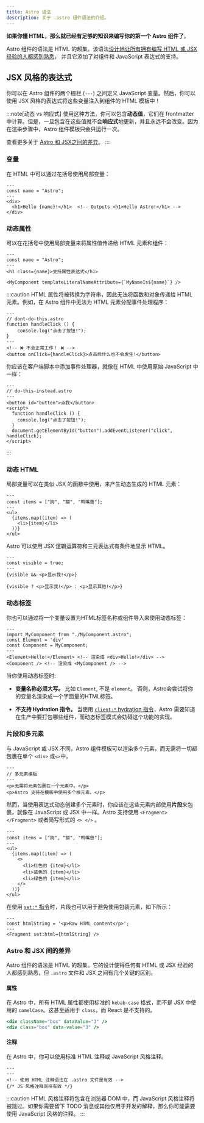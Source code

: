 ```yaml
---
title: Astro 语法
description: 关于 .astro 组件语法的介绍。
---
```


**如果你懂 HTML，那么就已经有足够的知识来编写你的第一个 Astro 组件了**。

Astro 组件的语法是 HTML 的超集。该语法[设计地让所有拥有编写 HTML 或 JSX 经验的人都感到熟悉](#astro-和-jsx-间的差异)， 并且它添加了对组件和 JavaScript 表达式的支持。


## JSX 风格的表达式

你可以在 Astro 组件的两个栅栏 (`---`) 之间定义 JavaScript 变量。然后，你可以使用 JSX 风格的表达式将这些变量注入到组件的 HTML 模板中！

:::note[动态 vs 响应式]
使用这种方法，你可以包含**动态值**，它们在 frontmatter 中计算。但是，一旦包含在这些值就不会**响应式**地更新，并且永远不会改变。因为在渲染步骤中，Astro 组件模板只会只运行一次。

查看更多关于 [Astro 和 JSX之间的差异](#astro-和-jsx-间的差异)。
:::

### 变量

在 HTML 中可以通过花括号使用局部变量：

```astro title="src/components/Variables.astro" "{name}"
---
const name = "Astro";
---
<div>
  <h1>Hello {name}!</h1>  <!-- Outputs <h1>Hello Astro!</h1> -->
</div>
```

### 动态属性

可以在花括号中使用局部变量来将属性值传递给 HTML 元素和组件：

```astro title="src/components/DynamicAttributes.astro" "{name}" "${name}"
---
const name = "Astro";
---
<h1 class={name}>支持属性表达式</h1>

<MyComponent templateLiteralNameAttribute={`MyNameIs${name}`} />
```

:::caution
HTML 属性将被转换为字符串，因此无法将函数和对象传递给 HTML 元素。例如，在 Astro 组件中无法为 HTML 元素分配事件处理程序：

```astro
---
// dont-do-this.astro
function handleClick () {
    console.log("点击了按钮!");
}
---
<!-- ❌ 不会正常工作！ ❌ -->
<button onClick={handleClick}>点击后什么也不会发生!</button>
```

你应该在客户端脚本中添加事件处理器，就像在 HTML 中使用原始 JavaScript 中一样：

```astro
---
// do-this-instead.astro
---
<button id="button">点我</button>
<script>
  function handleClick () {
    console.log("点击了按钮!");
  }
  document.getElementById("button").addEventListener("click", handleClick);
</script>
```
:::

### 动态 HTML

局部变量可以在类似 JSX 的函数中使用，来产生动态生成的 HTML 元素：

```astro title="src/components/DynamicHtml.astro" "{item}"
---
const items = ["狗", "猫", "鸭嘴兽"];
---
<ul>
  {items.map((item) => (
    <li>{item}</li>
  ))}
</ul>
```

Astro 可以使用 JSX 逻辑运算符和三元表达式有条件地显示 HTML。

```astro title="src/components/ConditionalHtml.astro" "visible"
---
const visible = true;
---
{visible && <p>显示我!</p>}

{visible ? <p>显示我!</p> : <p>显示其他!</p>}
```

### 动态标签

你也可以通过将一个变量设置为HTML标签名称或组件导入来使用动态标签：

```astro title="src/components/DynamicTags.astro" /Element|(?<!My)Component/
---
import MyComponent from "./MyComponent.astro";
const Element = 'div'
const Component = MyComponent;
---
<Element>Hello!</Element> <!-- 渲染成 <div>Hello!</div> -->
<Component /> <!-- 渲染成 <MyComponent /> -->
```

当你使用动态标签时:

- **变量名称必须大写。** 比如 `Element`, 不是 `element`。 否则，Astro会尝试将你的变量名渲染成一个字面量的HTML标签。

- **不支持 Hydration 指令。** 当使用 [`client:*` hydration 指令](/zh-cn/core-concepts/framework-components/#激活组件)，Astro 需要知道在生产中要打包哪些组件，而动态标签模式会妨碍这个功能的实现。

### 片段和多元素

与 JavaScript 或 JSX 不同，Astro 组件模板可以渲染多个元素，而无需将一切都包裹在单个 `<div>` 或`<>`中。

```astro title="src/components/RootElements.astro"
---
// 多元素模板
---
<p>无需将元素包裹在一个元素中。</p>
<p>Astro 支持在模板中使用多个根元素。</p>
```

然而，当使用表达式动态创建多个元素时，你应该在这些元素内部使用**片段**来包裹，就像在 JavaScript 或 JSX 中一样。Astro 支持使用 `<Fragment> </Fragment>` 或者简写形式的 `<> </>` 。

```astro title="src/components/FragmentWrapper.astro" "<>" "</>"
---
const items = ["狗", "猫", "鸭嘴兽"];
---
<ul>
  {items.map((item) => (
    <>
      <li>红色的 {item}</li>
      <li>蓝色的 {item}</li>
      <li>绿色的 {item}</li>
    </>
  ))}
</ul>
```

在使用 [`set:*` 指令](/zh-cn/reference/directives-reference/#sethtml)时，片段也可以用于避免使用包装元素，如下所示：

```astro title="src/components/SetHtml.astro" "Fragment"
---
const htmlString = '<p>Raw HTML content</p>';
---
<Fragment set:html={htmlString} />
```

### Astro 和 JSX 间的差异

Astro 组件的语法是 HTML 的超集。它的设计使得任何有 HTML 或 JSX 经验的人都感到熟悉，但 `.astro` 文件和 JSX 之间有几个关键的区别。

#### 属性

在 Astro 中，所有 HTML 属性都使用标准的 `kebab-case` 格式，而不是 JSX 中使用的 `camelCase`。这甚至适用于 `class`，而 React 是不支持的。

```jsx del={1} ins={2} title="example.astro"
<div className="box" dataValue="3" />
<div class="box" data-value="3" />
```

#### 注释

在 Astro 中，你可以使用标准 HTML 注释或 JavaScript 风格注释。

```astro title="example.astro"
---
---
<!-- 使用 HTML 注释语法在 .astro 文件是有效 -->
{/* JS 风格注释同样有效 */}
```

:::caution
HTML 风格注释将包含在浏览器 DOM 中，而 JavaScript 风格注释将被跳过。如果你需要留下 TODO 消息或其他仅用于开发的解释，那么你可能需要使用 JavaScript 风格的注释。
:::


